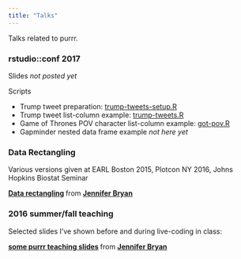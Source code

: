 ```yaml
---
title: "Talks"
---
```


Talks related to purrr.

### rstudio::conf 2017

Slides *not posted yet*

Scripts

  * Trump tweet preparation: [trump-tweets-setup.R](talks/trump-tweets-setup.R)
  * Trump tweet list-column example: [trump-tweets.R](talks/trump-tweets.R)
  * Game of Thrones POV character list-column example: [got-pov.R](talks/got-pov.R)
  * Gapminder nested data frame example *not here yet*


### Data Rectangling

Various versions given at EARL Boston 2015, Plotcon NY 2016, Johns Hopkins Biostat Seminar

<script async class="speakerdeck-embed" data-id="907f3dc0cdb5496c8d35efca70e5f6bd" data-ratio="1.33333333333333" src="//speakerdeck.com/assets/embed.js"></script> <div style="margin-bottom:5px"> <strong> <a href="https://speakerdeck.com/jennybc/data-rectangling" title="Data rectangling" target="_blank">Data rectangling</a> </strong> from <strong><a href="https://speakerdeck.com/jennybc" target="_blank">Jennifer Bryan</a></strong> </div>

### 2016 summer/fall teaching

Selected slides I've shown before and during live-coding in class:

<script async class="speakerdeck-embed" data-id="f60c9022c5824c0994cd3ec558820daf" data-ratio="1.33333333333333" src="//speakerdeck.com/assets/embed.js"></script> <div style="margin-bottom:5px"> <strong> <a href="https://speakerdeck.com/jennybc/purrr-tutorial-intro-very-rough-draft" title="some purrr teaching slides" target="_blank">some purrr teaching slides</a> </strong> from <strong><a href="https://speakerdeck.com/jennybc" target="_blank">Jennifer Bryan</a></strong> </div>
